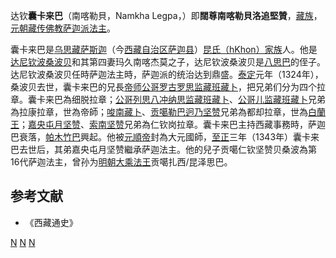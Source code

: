 达钦'''囊卡来巴'''（南喀勒貝，Namkha Legpa，{{bd|1304年||1343年|}}）即'''闊尊南喀勒貝洛追堅贊'''，[[藏族|藏族]]，[[元朝|元朝]][[藏传佛教|藏传佛教]][[萨迦派|萨迦派]][[萨迦法王|法主]]。

囊卡来巴是[[乌思藏|乌思藏]][[萨斯迦|萨斯迦]]（今[[西藏自治区|西藏自治区]][[萨迦县|萨迦县]]）[[昆氏家族|昆氏（hKhon）家族]]人。他是[[达尼钦波桑波贝|达尼钦波桑波贝]]和其第四妻玛久南喀杰莫之子，达尼钦波桑波贝是[[八思巴|八思巴]]的侄子。达尼钦波桑波贝任時萨迦法主時，萨迦派的统治达到鼎盛。[[泰定_(元朝)|泰定]]元年（1324年），桑波贝去世，囊卡来巴的兄長[[帝师|帝师]][[公哥罗古罗思监藏班藏卜|公哥罗古罗思监藏班藏卜]]，把兄弟们分为四个拉章。囊卡来巴為细脱拉章；[[公哥列思八冲纳思监藏班藏卜|公哥列思八冲纳思监藏班藏卜]]、[[公哥儿监藏班藏卜|公哥儿监藏班藏卜]]兄弟為拉康拉章，世為帝師；[[唆南藏卜|唆南藏卜]]、[[贡噶勒巴迥乃坚赞|贡噶勒巴迥乃坚赞]]兄弟為都却拉章，世為[[白蘭王|白蘭王]]；[[嘉央屯月坚赞|嘉央屯月坚赞]]、[[索南坚赞|索南坚赞]]兄弟為仁钦岗拉章。囊卡来巴主持西藏事務時，萨迦巴衰落，[[帕木竹巴|帕木竹巴]]興起。他被[[元順帝|元順帝]]封為大元國師，[[至正|至正]]三年（1343年）囊卡来巴去世后，其弟嘉央屯月坚赞繼承萨迦法主。他的兒子贡噶仁钦坚赞贝桑波為第16代萨迦法主，曾孙为[[明朝|明朝]][[大乘法王|大乘法王]]贡噶扎西/昆泽思巴。

==参考文献==
*《西藏通史》

{{start box}}
{{s-hou|第十二世[[萨迦法王|萨迦法王]]·达钦囊卡来巴||1304年||1343年}}
{{succession box|[[达尼钦波桑波贝|达尼钦波桑波贝]]|[[嘉央屯月坚赞|嘉央屯月坚赞]]|[[萨迦法王|萨迦法王]]|1324年—1342年}}
{{end box}}

[[Category:薩迦派人物|N]]
[[Category:元朝僧人|N]]
[[Category:萨迦人|N]]